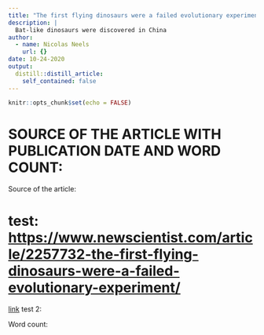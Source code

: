 ```yaml
---
title: "The first flying dinosaurs were a failed evolutionary experiment"
description: |
  Bat-like dinosaurs were discovered in China
author:
  - name: Nicolas Neels
    url: {}
date: 10-24-2020
output:
  distill::distill_article:
    self_contained: false
---
```


```r
knitr::opts_chunk$set(echo = FALSE)
```

# SOURCE OF THE ARTICLE WITH PUBLICATION DATE AND WORD COUNT:
Source of the article:

# test: <https://www.newscientist.com/article/2257732-the-first-flying-dinosaurs-were-a-failed-evolutionary-experiment/>
[link](www.wikipedia.com)
test 2:

Word count: 



